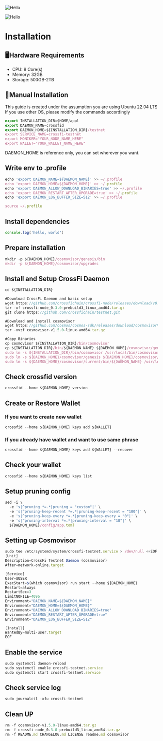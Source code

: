 
![Hello](pages/guide/asset/crossfi.png)

<Image src="pages/guide/asset/crossfi.png" alt="Hello" width={500} height={500} />

# Installation

## 🖥️Hardware Requirements

- CPU: 8 Core(s)
- Memory: 32GB
- Storage: 500GB-2TB

## 📝Manual Installation

This guide is created under the assumption you are using Ubuntu 22.04 LTS
If you use other OS, please modify the commands accordingly

```js copy
export INSTALLATION_DIR=$HOME/appl
export DAEMON_NAME=crossfid
export DAEMON_HOME=${INSTALLATION_DIR}/testnet
export SERVICE_NAME=crossfi-testnet
export MONIKER="YOUR_NODE_NAME_HERE"
export WALLET="YOUR_WALLET_NAME_HERE"
```

DAEMON_HOME is reference only, you can set  wherever you want.

## Write env to .profile

```js copy
echo 'export DAEMON_NAME=${DAEMON_NAME}' >> ~/.profile
echo 'export DAEMON_HOME=${DAEMON_HOME}' >> ~/.profile
echo 'export DAEMON_ALLOW_DOWNLOAD_BINARIES=true' >> ~/.profile
echo 'export DAEMON_RESTART_AFTER_UPGRADE=true' >> ~/.profile
echo 'export DAEMON_LOG_BUFFER_SIZE=512' >> ~/.profile

source ~/.profile
```


## Install dependencies

```js copy
console.log('hello, world')
```

## Prepare installation

```js copy
mkdir -p ${DAEMON_HOME}/cosmovisor/genesis/bin
mkdir -p ${DAEMON_HOME}/cosmovisor/upgrades
```

## Install and Setup CrossFi Daemon

```js copy
cd ${INSTALLATION_DIR}

#Download CrossFi Daemon and basic setup
wget https://github.com/crossfichain/crossfi-node/releases/download/v0.3.0-prebuild3/crossfi-node_0.3.0-prebuild3_linux_amd64.tar.gz
tar -xf crossfi-node_0.3.0-prebuild3_linux_amd64.tar.gz
git clone https://github.com/crossfichain/testnet.git

#Download and install cosmovisor
wget https://github.com/cosmos/cosmos-sdk/releases/download/cosmovisor%2Fv1.5.0/cosmovisor-v1.5.0-linux-amd64.tar.gz
tar -xvzf cosmovisor-v1.5.0-linux-amd64.tar.gz

#Copy Binaries
cp cosmovisor ${INSTALLATION_DIR}/bin/cosmovisor
cp ${INSTALLATION_DIR}/bin/${DAEMON_NAME} ${DAEMON_HOME}/cosmovisor/genesis/bin
sudo ln -s ${INSTALLATION_DIR}/bin/cosmovisor /usr/local/bin/cosmovisor -f
sudo ln -s ${DAEMON_HOME}/cosmovisor/genesis ${DAEMON_HOME}/cosmovisor/current -f
sudo ln -s ${DAEMON_HOME}/cosmovisor/current/bin/${DAEMON_NAME} /usr/local/bin/${DAEMON_NAME} -f
```

## Check crossfid version

```js copy
crossfid --home ${DAEMON_HOME} version
```

## Create or Restore Wallet

### If you want to create new wallet

```js copy
crossfid --home ${DAEMON_HOME} keys add ${WALLET}
```

### If you already have wallet and want to use same phrase
```js copy
crossfid --home ${DAEMON_HOME} keys add ${WALLET} --recover
```

## Check your wallet

```js copy
crossfid --home ${DAEMON_HOME} keys list
```

## Setup pruning config

```js copy
sed -i \
  -e 's|^pruning *=.*|pruning = "custom"|' \
  -e 's|^pruning-keep-recent *=.*|pruning-keep-recent = "100"|' \
  -e 's|^pruning-keep-every *=.*|pruning-keep-every = "0"|' \
  -e 's|^pruning-interval *=.*|pruning-interval = "10"|' \
  ${DAEMON_HOME}/config/app.toml
```

## Setting up Cosmovisor

```js copy
sudo tee /etc/systemd/system/crossfi-testnet.service > /dev/null <<EOF  
[Unit]
Description=CrossFi Testnet Daemon (cosmovisor)
After=network-online.target

[Service]
User=$USER
ExecStart=$(which cosmovisor) run start --home ${DAEMON_HOME}
Restart=always
RestartSec=3
LimitNOFILE=4096
Environment="DAEMON_NAME=${DAEMON_NAME}"
Environment="DAEMON_HOME=${DAEMON_HOME}"
Environment="DAEMON_ALLOW_DOWNLOAD_BINARIES=true"
Environment="DAEMON_RESTART_AFTER_UPGRADE=true"
Environment="DAEMON_LOG_BUFFER_SIZE=512"

[Install]
WantedBy=multi-user.target
EOF
```

## Enable the service

```js copy
sudo systemctl daemon-reload
sudo systemctl enable crossfi-testnet.service
sudo systemctl start crossfi-testnet.service
```

## Check service log

```js copy
sudo journalctl -xfu crossfi-testnet
```



## Clean UP
```js copy
rm -f cosmovisor-v1.5.0-linux-amd64.tar.gz
rm -f crossfi-node_0.3.0-prebuild3_linux_amd64.tar.gz
rm -f README.md CHANGELOG.md LICENSE readme.md cosmovisor
```


